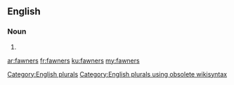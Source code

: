 ==English==

===Noun===
{{head|en}}

# {{plural of|fawner}}

[[Category:English plurals]][[Category:English plurals using obsolete wikisyntax]]

[[ar:fawners]]
[[fr:fawners]]
[[ku:fawners]]
[[my:fawners]]